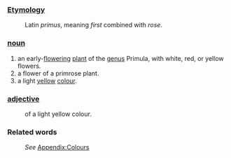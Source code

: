 ===[[Etymology]]===
:Latin ''primus'', meaning ''first'' combined with ''rose''.
===[[noun]]===
#an early-[[flower]]ing [[plant]] of the [[genus]] Primula, with white, red, or yellow flowers.
#a flower of a primrose plant.
#a light [[yellow]] [[color|colour]].
===[[adjective]]===
:of a light yellow colour.
===Related words===
:''See'' [[Wiktionary_Appendix:Colours|Appendix:Colours]]